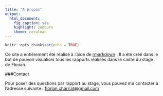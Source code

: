 ```yaml
---
title: "A propos"
output:
  html_document:
    fig_caption: yes
    highlight: zenburn
    theme: cerulean
---
```


```r
knitr::opts_chunk$set(echo = TRUE)
```

Ce site a entièrement été réalisé à l'aide de <a href="https://rmarkdown.rstudio.com/" target="_blank">rmarkdown</a> . Il a été créé dans le but de pouvoir visualiser tous les rapports réalisés dans le cadre du stage de Florian.

###Contact

Pour poser des questions par rapport au stage, vous pouvez me contacter à l'adresse suivante : <a href="mailto:florian.charriat@gmail.com">florian.charriat@gmail.com</a>





